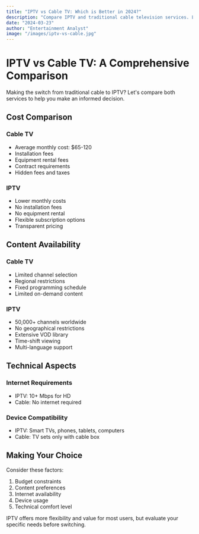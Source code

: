 ```yaml
---
title: "IPTV vs Cable TV: Which is Better in 2024?"
description: "Compare IPTV and traditional cable television services. Learn about costs, features, and benefits to make an informed decision for your entertainment needs."
date: "2024-03-23"
author: "Entertainment Analyst"
image: "/images/iptv-vs-cable.jpg"
---
```


# IPTV vs Cable TV: A Comprehensive Comparison

Making the switch from traditional cable to IPTV? Let's compare both services to help you make an informed decision.

## Cost Comparison

### Cable TV
- Average monthly cost: $65-120
- Installation fees
- Equipment rental fees
- Contract requirements
- Hidden fees and taxes

### IPTV
- Lower monthly costs
- No installation fees
- No equipment rental
- Flexible subscription options
- Transparent pricing

## Content Availability

### Cable TV
- Limited channel selection
- Regional restrictions
- Fixed programming schedule
- Limited on-demand content

### IPTV
- 50,000+ channels worldwide
- No geographical restrictions
- Extensive VOD library
- Time-shift viewing
- Multi-language support

## Technical Aspects

### Internet Requirements
- IPTV: 10+ Mbps for HD
- Cable: No internet required

### Device Compatibility
- IPTV: Smart TVs, phones, tablets, computers
- Cable: TV sets only with cable box

## Making Your Choice

Consider these factors:
1. Budget constraints
2. Content preferences
3. Internet availability
4. Device usage
5. Technical comfort level

IPTV offers more flexibility and value for most users, but evaluate your specific needs before switching.